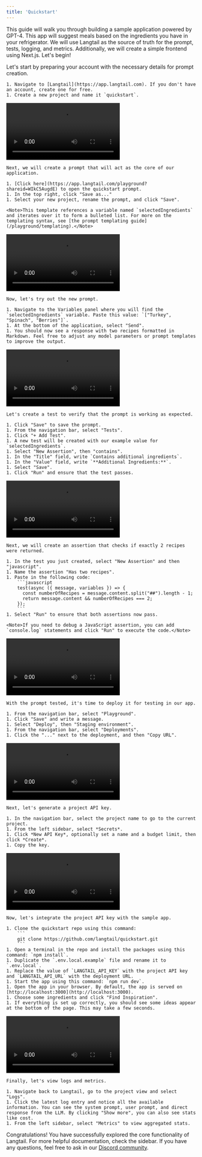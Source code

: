 ```yaml
---
title: 'Quickstart'
---
```

This guide will walk you through building a sample application powered by GPT-4. This app will suggest meals based on the ingredients you have in your refrigerator. We will use Langtail as the source of truth for the prompt, tests, logging, and metrics. Additionally, we will create a simple frontend using Next.js. Let's begin!

<Steps>

  <Step title="Prepare your account">
    Let's start by preparing your account with the necessary details for prompt creation.

    1. Navigate to [Langtail](https://app.langtail.com). If you don't have an account, create one for free.
    1. Create a new project and name it `quickstart`.
  </Step>

  <Step title="Create a prompt">
    <video
      controls
      className="w-full aspect-video"
      src="https://assets.langtail.com/quickstart%2Fstep2.mp4?v=3"
    ></video>

    Next, we will create a prompt that will act as the core of our application.

    1. [Click here](https://app.langtail.com/playground?shareid=WIkC5AugdE) to open the quickstart prompt.
    1. In the top right, click "Save as..."
    1. Select your new project, rename the prompt, and click "Save".

    <Note>This template references a variable named `selectedIngredients` and iterates over it to form a bulleted list. For more on the templating syntax, see [the prompt templating guide](/playground/templating).</Note>
  </Step>

  <Step title="Try the prompt">
    <video
      controls
      className="w-full aspect-video"
      src="https://assets.langtail.com/quickstart%2Fstep3.mp4"
    ></video>

    Now, let's try out the new prompt.

    1. Navigate to the Variables panel where you will find the `selectedIngredients` variable. Paste this value: `["Turkey", "Spinach", "Berries"]`.
    1. At the bottom of the application, select "Send".
    1. You should now see a response with two recipes formatted in Markdown. Feel free to adjust any model parameters or prompt templates to improve the output.
  </Step>

  <Step title="Create a basic test">
    <video
      controls
      className="w-full aspect-video"
      src="https://assets.langtail.com/quickstart%2Fstep4.mp4"
    ></video>

    Let's create a test to verify that the prompt is working as expected.

    1. Click "Save" to save the prompt.
    1. From the navigation bar, select "Tests".
    1. Click "+ Add Test".
    1. A new test will be created with our example value for `selectedIngredients`.
    1. Select "New Assertion", then "contains".
    1. In the "Title" field, write `Contains additional ingredients`.
    1. In the "Value" field, write `**Additional Ingredients:**`.
    1. Select "Save".
    1. Click "Run" and ensure that the test passes.
  </Step>

  <Step title="Create a more complex assertion">
    <video
      controls
      className="w-full aspect-video"
      src="https://assets.langtail.com/quickstart%2Fstep5.mp4"
    ></video>

    Next, we will create an assertion that checks if exactly 2 recipes were returned.

    1. In the test you just created, select "New Assertion" and then "javascript".
    1. Name the assertion "Has two recipes".
    1. Paste in the following code:
        ```javascript
        test(async ({ message, variables }) => {
          const numberOfRecipes = message.content.split("##").length - 1;
          return message.content && numberOfRecipes === 2;
        });
        ```
    1. Select "Run" to ensure that both assertions now pass.

    <Note>If you need to debug a JavaScript assertion, you can add `console.log` statements and click "Run" to execute the code.</Note>
  </Step>

  <Step title="Deploy the prompt">
    <video
      controls
      className="w-full aspect-video"
      src="https://assets.langtail.com/quickstart%2Fstep6.mp4"
    ></video>

    With the prompt tested, it's time to deploy it for testing in our app.

    1. From the navigation bar, select "Playground".
    1. Click "Save" and write a message.
    1. Select "Deploy", then "Staging environment".
    1. From the navigation bar, select "Deployments".
    1. Click the "..." next to the deployment, and then "Copy URL".
  </Step>

  <Step title="Generate a project API key">
    <video
      controls
      className="w-full aspect-video"
      src="https://assets.langtail.com/quickstart%2Fstep7.mp4"
    ></video>

    Next, let's generate a project API key.

    1. In the navigation bar, select the project name to go to the current project.
    1. From the left sidebar, select *Secrets*.
    1. Click *New API Key*, optionally set a name and a budget limit, then click *Create*.
    1. Copy the key.
  </Step>

  <Step title="Integrate with the sample app">
    <video
      controls
      className="w-full aspect-video"
      src="https://assets.langtail.com/quickstart%2Fstep8.mp4"
    ></video>

    Now, let's integrate the project API key with the sample app.

    1. Clone the quickstart repo using this command:
        ```
        git clone https://github.com/langtail/quickstart.git
        ```
    1. Open a terminal in the repo and install the packages using this command: `npm install`.
    1. Duplicate the `.env.local.example` file and rename it to `.env.local`.
    1. Replace the value of `LANGTAIL_API_KEY` with the project API key and `LANGTAIL_API_URL` with the deployment URL.
    1. Start the app using this command: `npm run dev`.
    1. Open the app in your browser. By default, the app is served on [http://localhost:3000](http://localhost:3000).
    1. Choose some ingredients and click "Find Inspiration".
    1. If everything is set up correctly, you should see some ideas appear at the bottom of the page. This may take a few seconds.
  </Step>

  <Step title="View logs and metrics">
    <video
      controls
      className="w-full aspect-video"
      src="https://assets.langtail.com/quickstart%2Fstep9.mp4"
    ></video>

    Finally, let's view logs and metrics.

    1. Navigate back to Langtail, go to the project view and select "Logs".
    1. Click the latest log entry and notice all the available information. You can see the system prompt, user prompt, and direct response from the LLM. By clicking "Show more", you can also see stats like cost.
    1. From the left sidebar, select "Metrics" to view aggregated stats.
  </Step>
</Steps>

Congratulations! You have successfully explored the core functionality of Langtail. For more helpful documentation, check the sidebar. If you have any questions, feel free to ask in our [Discord community](https://dub.sh/PySAbCg).